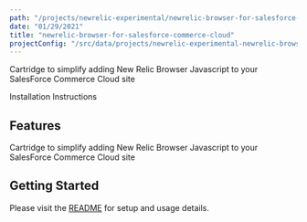 ```yaml
---
path: "/projects/newrelic-experimental/newrelic-browser-for-salesforce-commerce-cloud"
date: "01/29/2021"
title: "newrelic-browser-for-salesforce-commerce-cloud"
projectConfig: "/src/data/projects/newrelic-experimental-newrelic-browser-for-salesforce-commerce-cloud.json"
---
```


<!-- Imports must occur at the top of the file -->

Cartridge to simplify adding New Relic Browser Javascript to your SalesForce Commerce Cloud site

<Link to="https://github.com/newrelic-experimental/newrelic-browser-for-salesforce-commerce-cloud">Installation Instructions</Link>

## Features

Cartridge to simplify adding New Relic Browser Javascript to your SalesForce Commerce Cloud site

## Getting Started

Please visit the [README](https://github.com/newrelic-experimental/newrelic-browser-for-salesforce-commerce-cloud#readme) for setup and usage details.
